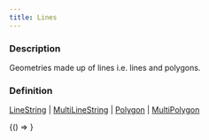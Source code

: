 ```yaml
---
title: Lines
---
```



### Description

Geometries made up of lines i.e. lines and polygons.

### Definition

[LineString](https://tools.ietf.org/html/rfc7946#section-3.1.4) | [MultiLineString](https://tools.ietf.org/html/rfc7946#section-3.1.5) | [Polygon](https://tools.ietf.org/html/rfc7946#section-3.1.6) | [MultiPolygon](https://tools.ietf.org/html/rfc7946#section-3.1.7)

<!-- Expose turf as global var for experimenting in the browser console -->

<BrowserOnly>{() => <WindowTurfGlobal turf={turf} />}</BrowserOnly>
